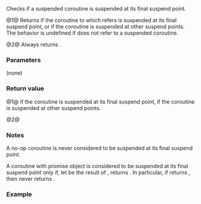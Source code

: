 {{cpp/coroutine/coroutine_handle/title|done}}
{{cpp/coroutine/coroutine_handle/navbar}}
{{dcl begin}}
{{dcl h|Member of other specializations}}
{{dcl|num=1|since=c++20|
bool done() const;
}}
{{dcl h|Member of specialization {{tt|std::coroutine_handle&lt;std::noop_coroutine_promise&gt;}}}}
{{dcl|num=2|since=c++20|
constexpr bool done() const noexcept;
}}
{{dcl end}}

Checks if a suspended coroutine is suspended at its final suspend point.

@1@ Returns {{c|true}} if the coroutine to which {{c|*this}} refers is suspended at its final suspend point, or {{c|false}} if the coroutine is suspended at other suspend points. The behavior is undefined if {{c|*this}} does not refer to a suspended coroutine.

@2@ Always returns {{c|false}}.

===Parameters===
(none)

===Return value===
@1@ {{c|true}} if the coroutine is suspended at its final suspend point, {{c|false}} if the coroutine is suspended at other suspend points.

@2@ {{c|false}}

===Notes===
A no-op coroutine is never considered to be suspended at its final suspend point.

A coroutine with promise object {{c|p}} is considered to be suspended at its final suspend point only if, let {{c|e}} be the result of {{c|p.final_suspend()}}, {{c|e.await_ready()}} returns {{c|false}}. In particular, if {{c|p.final_suspend()}} returns {{ltt|cpp/coroutine/suspend_never|std::suspend_never}}, then {{c|done()}} never returns {{c|true}}.

===Example===
{{example}}

{{langlinks|ja|zh}}